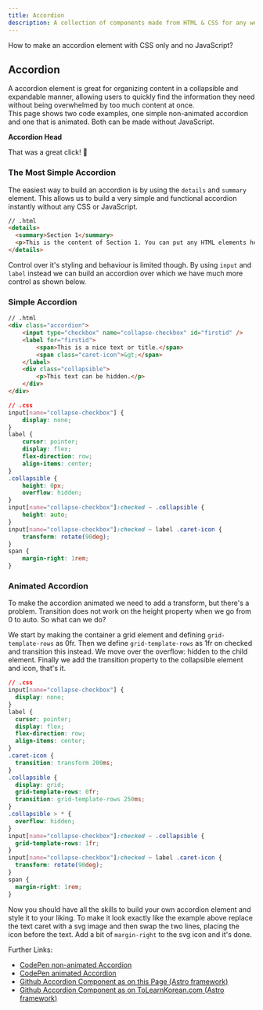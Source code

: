 ```yaml
---
title: Accordion
description: A collection of components made from HTML & CSS for any web development project.
---
```


How to make an accordion element with CSS only and no JavaScript?

## Accordion
A accordion element is great for organizing content in a collapsible and expandable manner, allowing users to quickly find the information they need without being overwhelmed by too much content at once.  
This page shows two code examples, one simple non-animated accordion and one that is animated. Both can be made without JavaScript.

<Card title='Example'>
    <Accordion id="id">
        <p slot="top"><strong>Accordion Head</strong></p>
        <p>That was a great click! 💪</p>
    </Accordion>
</Card>

### The Most Simple Accordion
The easiest way to build an accordion is by using the `details` and `summary` element. This allows us to build a very simple and functional accordion instantly without any CSS or JavaScript.

```html
// .html
<details>
  <summary>Section 1</summary>
  <p>This is the content of Section 1. You can put any HTML elements here.</p>
</details>
```

Control over it's styling and behaviour is limited though. By using `input` and `label` instead we can build an accordion over which we have much more control as shown below.

### Simple Accordion
```html
// .html
<div class="accordion">
    <input type="checkbox" name="collapse-checkbox" id="firstid" />
    <label for="firstid">
        <span>This is a nice text or title.</span>
        <span class="caret-icon">&gt;</span>
    </label>
    <div class="collapsible">
        <p>This text can be hidden.</p>
    </div>
</div>
```

```css
// .css
input[name="collapse-checkbox"] {
    display: none;
}
label {
    cursor: pointer;
    display: flex;
    flex-direction: row;
    align-items: center;
}
.collapsible {
    height: 0px;
    overflow: hidden;
}
input[name="collapse-checkbox"]:checked ~ .collapsible {
    height: auto;
}
input[name="collapse-checkbox"]:checked ~ label .caret-icon {
    transform: rotate(90deg);
}
span {
    margin-right: 1rem;
}
```

### Animated Accordion
To make the accordion animated we need to add a transform, but there's a problem. Transition does not work on the height property when we go from 0 to auto. So what can we do?

We start by making the container a grid element and defining `grid-template-rows` as 0fr. Then we define `grid-template-rows` as 1fr on checked and transition this instead. We move over the overflow: hidden to the child element. Finally we add the transition property to the collapsible element and icon, that's it.

```css
// .css
input[name="collapse-checkbox"] {
  display: none;
}
label {
  cursor: pointer;
  display: flex;
  flex-direction: row;
  align-items: center;
}
.caret-icon {
  transition: transform 200ms;
}
.collapsible {
  display: grid;
  grid-template-rows: 0fr;
  transition: grid-template-rows 250ms;
}
.collapsible > * {
  overflow: hidden;
}
input[name="collapse-checkbox"]:checked ~ .collapsible {
  grid-template-rows: 1fr;
}
input[name="collapse-checkbox"]:checked ~ label .caret-icon {
  transform: rotate(90deg);
}
span {
  margin-right: 1rem;
}
```
Now you should have all the skills to build your own accordion element and style it to your liking. To make it look exactly like the example above replace the text caret with a svg image and then swap the two lines, placing the icon before the text. Add a bit of `margin-right` to the svg icon and it's done.


Further Links:
- [CodePen non-animated Accordion](https://codepen.io/BryanHogan/pen/poBpbyP)
- [CodePen animated Accordion](https://codepen.io/BryanHogan/pen/wvZpEGq)
- [Github Accordion Component as on this Page (Astro framework)](https://github.com/BryanHogan/webdev/blob/master/src/components/Accordion.astro)
- [Github Accordion Component as on ToLearnKorean.com (Astro framework)](https://github.com/BryanHogan/learnkorean/blob/master/src/components/Accordion.astro)